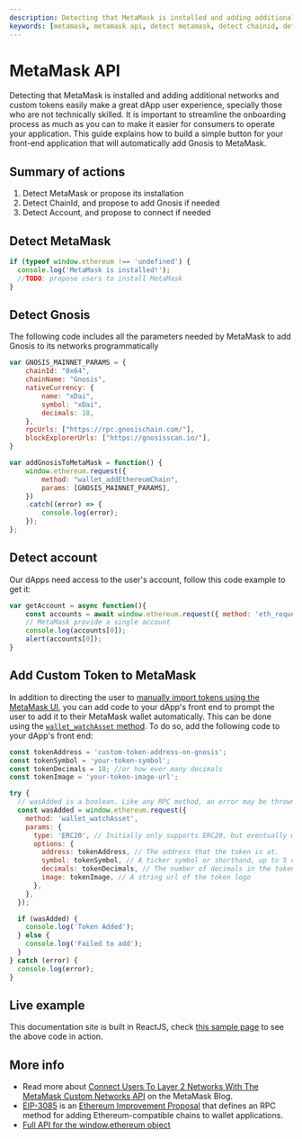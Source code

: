 --- 
description: Detecting that MetaMask is installed and adding additional networks and custom tokens easily make a great dApp user experience, specially those who are not technically skilled. It is important to streamline the onboarding process as much as you can to make it easier for consumers to operate your application. This guide explains how to build a simple button for your front-end application that will automatically add Gnosis to MetaMask.
keywords: [metamask, metamask api, detect metamask, detect chainid, detect account]
---

# MetaMask API

Detecting that MetaMask is installed and adding additional networks and custom tokens easily make a great dApp user experience, specially those who are not technically skilled. It is important to streamline the onboarding process as much as you can to make it easier for consumers to operate your application. This guide explains how to build a simple button for your front-end application that will automatically add Gnosis to MetaMask.

## Summary of actions

1. Detect MetaMask or propose its installation
2. Detect ChainId, and propose to add Gnosis if needed
3. Detect Account, and propose to connect if needed

## Detect MetaMask

```js showLineNumbers
if (typeof window.ethereum !== 'undefined') {
  console.log('MetaMask is installed!');
  //TODO: propose users to install MetaMask
}
```

## Detect Gnosis

The following code includes all the parameters needed by MetaMask to add Gnosis to its networks programmatically

```js showLineNumbers
var GNOSIS_MAINNET_PARAMS = {
    chainId: "0x64",
    chainName: "Gnosis",
    nativeCurrency: {
        name: "xDai",
        symbol: "xDai",
        decimals: 18,
    },
    rpcUrls: ["https://rpc.gnosischain.com/"],
    blockExplorerUrls: ["https://gnosisscan.io/"],
}

var addGnosisToMetaMask = function() {
    window.ethereum.request({
        method: "wallet_addEthereumChain",
        params: [GNOSIS_MAINNET_PARAMS],
    })
    .catch((error) => {
        console.log(error);
    });
};
```

## Detect account

Our dApps need access to the user's account, follow this code example to get it:

```js showLineNumbers
var getAccount = async function(){
    const accounts = await window.ethereum.request({ method: 'eth_requestAccounts' });
    // MetaMask provide a single account
    console.log(accounts[0]);
    alert(accounts[0]);
}
```
## Add Custom Token to MetaMask
In addition to directing the user to [manually import tokens using the MetaMask UI](https://metamask.zendesk.com/hc/en-us/articles/360015489031-How-to-add-unlisted-tokens-custom-tokens-in-MetaMask#h_01FWH492CHY60HWPC28RW0872H),
you can add code to your dApp's front end to prompt the user to add it to their MetaMask wallet automatically. This can be done using the [`wallet_watchAsset` method](https://docs.metamask.io/guide/rpc-api.html#wallet-watchasset). To do so, add the following code to your dApp's front end:
```javascript showLineNumbers
const tokenAddress = 'custom-token-address-on-gnosis';
const tokenSymbol = 'your-token-symbol';
const tokenDecimals = 18; //or how ever many decimals
const tokenImage = 'your-token-image-url';

try {
  // wasAdded is a boolean. Like any RPC method, an error may be thrown.
  const wasAdded = window.ethereum.request({
    method: 'wallet_watchAsset',
    params: {
      type: 'ERC20', // Initially only supports ERC20, but eventually more!
      options: {
        address: tokenAddress, // The address that the token is at.
        symbol: tokenSymbol, // A ticker symbol or shorthand, up to 5 chars.
        decimals: tokenDecimals, // The number of decimals in the token
        image: tokenImage, // A string url of the token logo
      },
    },
  });

  if (wasAdded) {
    console.log('Token Added');
  } else {
    console.log('Failed to add');
  }
} catch (error) {
  console.log(error);
}
```

## Live example

This documentation site is built in ReactJS, check [this sample page](/live-samples/metamask-add-button) to see the above code in action.


## More info

- Read more about [Connect Users To Layer 2 Networks With The MetaMask Custom Networks API](https://consensys.net/blog/metamask/connect-users-to-layer-2-networks-with-the-metamask-custom-networks-api/) on the MetaMask Blog.
- [EIP-3085](https://eips.ethereum.org/EIPS/eip-3085) is an [Ethereum Improvement Proposal](https://eips.ethereum.org/) that defines an RPC method for adding Ethereum-compatible chains to wallet applications.
- [Full API for the window.ethereum object](https://docs.metamask.io/guide/ethereum-provider.html#table-of-contents)


